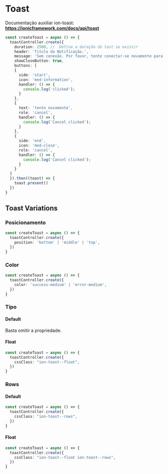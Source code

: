 
<Meta title="Components/Global/Toast/Usage" />

# Toast

Documentação auxiliar ion-toast: **https://ionicframework.com/docs/api/toast**

```ts
const createToast = async () => {
  toastController.create({
    duration: 2500, //  Define a duração do tast se existir
    header: 'Titulo da Notificação.',
    message: 'Sem conexão. Por favor, tente conectar-se novamente para concluir essa tarefa.',
    showCloseButton: true,
    buttons: [
    {
      side: 'start',
      icon: 'med-information',
      handler: () => {
        console.log('clicked');
      }
    },
    {
      text: 'tente novamente',
      role: 'cancel',
      handler: () => {
        console.log('Cancel clicked');
      }
    },
    {
      side: 'end',
      icon: 'med-close',
      role: 'cancel',
      handler: () => {
        console.log('Cancel clicked');
      }
    }
  ]
  }).then((toast) => {
    toast.present()
  })
}
```

## Toast Variations

### Posicionamento

```ts
const createToast = async () => {
  toastController.create({
    position: 'bottom' | 'middle' | 'top',
  })
}
```

### Color

```ts
const createToast = async () => {
  toastController.create({
    color: 'success-medium' | 'error-medium',
  })
}
```

### Tipo

#### Default

Basta omitir a propriedade.

#### Float

```ts
const createToast = async () => {
  toastController.create({
    cssClass: "ion-toast--float",
  })
}
```

### Rows

#### Default

```ts
const createToast = async () => {
  toastController.create({
    cssClass: "ion-toast--rows",
  })
}
```

#### Float

```ts
const createToast = async () => {
  toastController.create({
    cssClass: "ion-toast--float ion-toast--rows",
  })
}
